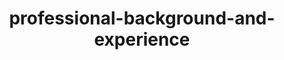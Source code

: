 ---
title: "professional-background-and-experience"
description: "Description of your new file."
---